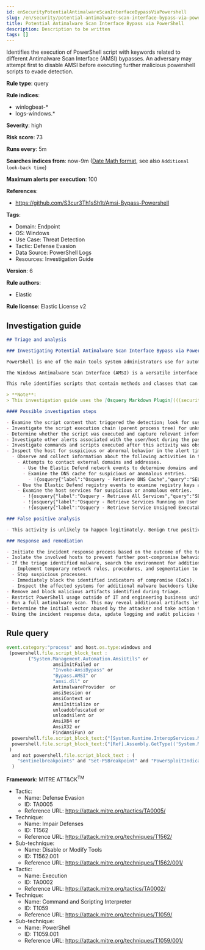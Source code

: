 ```yaml
---
id: enSecurityPotentialAntimalwareScanInterfaceBypassViaPowershell
slug: /en/security/potential-antimalware-scan-interface-bypass-via-powershell
title: Potential Antimalware Scan Interface Bypass via PowerShell
description: Description to be written
tags: []
---
```


<div id="potential-antimalware-scan-interface-bypass-via-powershell"></div>

Identifies the execution of PowerShell script with keywords related to different Antimalware Scan Interface (AMSI) bypasses. An adversary may attempt first to disable AMSI before executing further malicious powershell scripts to evade detection.

**Rule type**: query

**Rule indices**:

* winlogbeat-*
* logs-windows.*

**Severity**: high

**Risk score**: 73

**Runs every**: 5m

**Searches indices from**: now-9m ([Date Math format](((ref))/common-options.html#date-math), see also <DocLink id="enSecurityRulesUiCreate" section="set-the-rules-schedule">`Additional look-back time`</DocLink>)

**Maximum alerts per execution**: 100

**References**:

* https://github.com/S3cur3Th1sSh1t/Amsi-Bypass-Powershell

**Tags**:

* Domain: Endpoint
* OS: Windows
* Use Case: Threat Detection
* Tactic: Defense Evasion
* Data Source: PowerShell Logs
* Resources: Investigation Guide

**Version**: 6

**Rule authors**:

* Elastic

**Rule license**: Elastic License v2

## Investigation guide

```markdown
## Triage and analysis

### Investigating Potential Antimalware Scan Interface Bypass via PowerShell

PowerShell is one of the main tools system administrators use for automation, report routines, and other tasks. This makes it available for use in various environments, and creates an attractive way for attackers to execute code.

The Windows Antimalware Scan Interface (AMSI) is a versatile interface standard that allows your applications and services to integrate with any antimalware product on a machine. AMSI integrates with multiple Windows components, ranging from User Account Control (UAC) to VBA macros and PowerShell.

This rule identifies scripts that contain methods and classes that can be abused to bypass AMSI.

> **Note**:
> This investigation guide uses the [Osquery Markdown Plugin](((security-guide))/invest-guide-run-osquery.html) introduced in Elastic Stack version 8.5.0. Older Elastic Stack versions will display unrendered Markdown in this guide.

#### Possible investigation steps

- Examine the script content that triggered the detection; look for suspicious DLL imports, collection or exfiltration capabilities, suspicious functions, encoded or compressed data, and other potentially malicious characteristics.
- Investigate the script execution chain (parent process tree) for unknown processes. Examine their executable files for prevalence, whether they are located in expected locations, and if they are signed with valid digital signatures.
- Determine whether the script was executed and capture relevant information, such as arguments that reveal intent or are indicators of compromise (IoCs).
- Investigate other alerts associated with the user/host during the past 48 hours.
- Investigate commands and scripts executed after this activity was observed.
- Inspect the host for suspicious or abnormal behavior in the alert timeframe:
  - Observe and collect information about the following activities in the alert subject host:
    - Attempts to contact external domains and addresses.
      - Use the Elastic Defend network events to determine domains and addresses contacted by the subject process by filtering by the process' `process.entity_id`.
      - Examine the DNS cache for suspicious or anomalous entries.
        - !{osquery{"label":"Osquery - Retrieve DNS Cache","query":"SELECT * FROM dns_cache"}}
    - Use the Elastic Defend registry events to examine registry keys accessed, modified, or created by the related processes in the process tree.
    - Examine the host services for suspicious or anomalous entries.
      - !{osquery{"label":"Osquery - Retrieve All Services","query":"SELECT description, display_name, name, path, pid, service_type, start_type, status, user_account FROM services"}}
      - !{osquery{"label":"Osquery - Retrieve Services Running on User Accounts","query":"SELECT description, display_name, name, path, pid, service_type, start_type, status, user_account FROM services WHERE\nNOT (user_account LIKE '%LocalSystem' OR user_account LIKE '%LocalService' OR user_account LIKE '%NetworkService' OR\nuser_account == null)\n"}}
      - !{osquery{"label":"Osquery - Retrieve Service Unsigned Executables with Virustotal Link","query":"SELECT concat('https://www.virustotal.com/gui/file/', sha1) AS VtLink, name, description, start_type, status, pid,\nservices.path FROM services JOIN authenticode ON services.path = authenticode.path OR services.module_path =\nauthenticode.path JOIN hash ON services.path = hash.path WHERE authenticode.result != 'trusted'\n"}}

### False positive analysis

- This activity is unlikely to happen legitimately. Benign true positives (B-TPs) can be added as exceptions if necessary.

### Response and remediation

- Initiate the incident response process based on the outcome of the triage.
- Isolate the involved hosts to prevent further post-compromise behavior.
- If the triage identified malware, search the environment for additional compromised hosts.
  - Implement temporary network rules, procedures, and segmentation to contain the malware.
  - Stop suspicious processes.
  - Immediately block the identified indicators of compromise (IoCs).
  - Inspect the affected systems for additional malware backdoors like reverse shells, reverse proxies, or droppers that attackers could use to reinfect the system.
- Remove and block malicious artifacts identified during triage.
- Restrict PowerShell usage outside of IT and engineering business units using GPOs, AppLocker, Intune, or similar software.
- Run a full antimalware scan. This may reveal additional artifacts left in the system, persistence mechanisms, and malware components.
- Determine the initial vector abused by the attacker and take action to prevent reinfection through the same vector.
- Using the incident response data, update logging and audit policies to improve the mean time to detect (MTTD) and the mean time to respond (MTTR).

```

## Rule query

```js
event.category:"process" and host.os.type:windows and
 (powershell.file.script_block_text :
        ("System.Management.Automation.AmsiUtils" or
				 amsiInitFailed or
				 "Invoke-AmsiBypass" or
				 "Bypass.AMSI" or
				 "amsi.dll" or
				 AntimalwareProvider  or
				 amsiSession or
				 amsiContext or
				 AmsiInitialize or
				 unloadobfuscated or
				 unloadsilent or
				 AmsiX64 or
				 AmsiX32 or
				 FindAmsiFun) or
  powershell.file.script_block_text:("[System.Runtime.InteropServices.Marshal]::Copy" and "VirtualProtect") or
  powershell.file.script_block_text:("[Ref].Assembly.GetType(('System.Management.Automation" and ".SetValue(")
 )
  and not powershell.file.script_block_text : (
    "sentinelbreakpoints" and "Set-PSBreakpoint" and "PowerSploitIndicators"
  )

```

**Framework**: MITRE ATT&CK<sup>TM</sup>

* Tactic:
    * Name: Defense Evasion
    * ID: TA0005
    * Reference URL: https://attack.mitre.org/tactics/TA0005/
* Technique:
    * Name: Impair Defenses
    * ID: T1562
    * Reference URL: https://attack.mitre.org/techniques/T1562/
* Sub-technique:
    * Name: Disable or Modify Tools
    * ID: T1562.001
    * Reference URL: https://attack.mitre.org/techniques/T1562/001/
* Tactic:
    * Name: Execution
    * ID: TA0002
    * Reference URL: https://attack.mitre.org/tactics/TA0002/
* Technique:
    * Name: Command and Scripting Interpreter
    * ID: T1059
    * Reference URL: https://attack.mitre.org/techniques/T1059/
* Sub-technique:
    * Name: PowerShell
    * ID: T1059.001
    * Reference URL: https://attack.mitre.org/techniques/T1059/001/

